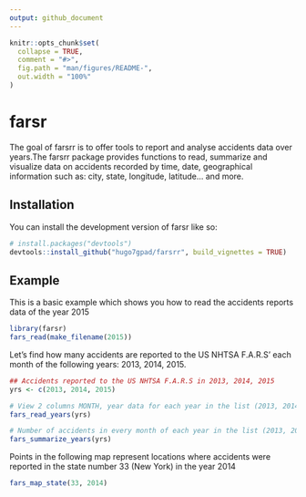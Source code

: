 ```yaml
---
output: github_document
---
```


<!-- README.md is generated from README.Rmd. Please edit that file -->

```r
knitr::opts_chunk$set(
  collapse = TRUE,
  comment = "#>",
  fig.path = "man/figures/README-",
  out.width = "100%"
)
```

# farsr

<!-- badges: start -->
<!-- badges: end -->

The goal of farsrr is to offer tools to report and analyse accidents data over years.The farsrr package provides functions to read, summarize and visualize data
on accidents recorded by time, date, geographical information such as: city,
state, longitude, latitude... and more.


## Installation

You can install the development version of farsr like so:

``` r
# install.packages("devtools")
devtools::install_github("hugo7gpad/farsrr", build_vignettes = TRUE)
```


## Example

This is a basic example which shows you how to read the accidents reports data of
the year 2015

```r
library(farsr)
fars_read(make_filename(2015))
```


Let's find how many accidents are reported to the US NHTSA F.A.R.S' each month of the following years: 2013, 2014, 2015.

```r
## Accidents reported to the US NHTSA F.A.R.S in 2013, 2014, 2015
yrs <- c(2013, 2014, 2015)

# View 2 columns MONTH, year data for each year in the list (2013, 2014, 2015)
fars_read_years(yrs)

# Number of accidents in every month of each year in the list (2013, 2014, 2015)
fars_summarize_years(yrs)
```


Points in the following map represent locations where accidents were reported 
in the state number 33 (New York) in the year 2014

```r
fars_map_state(33, 2014)
```

